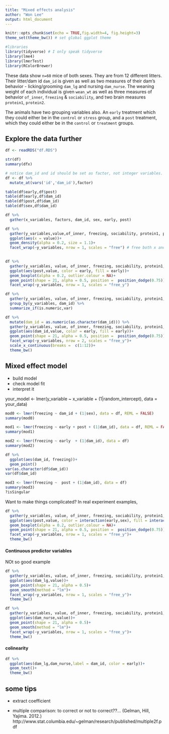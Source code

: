 ```yaml
---
title: "Mixed effects analysis"
author: "Won Lee"
output: html_document
---
```

```r
knitr::opts_chunk$set(echo = TRUE,fig.width=4, fig.height=3)
theme_set(theme_bw()) # set global ggplot theme 
```


```r
#libraries
library(tidyverse) # I only speak tidyverse 
library(lme4)
library(lmerTest)
library(RColorBrewer)
```

These data show `n=60` mice of both sexes. They are from 12 different litters. Their litter/dam id `dam_id` is given as well as two measures of their dam's behavior - licking/grooming `dam_lg` and nursing `dam_nurse`.  The weaning weight of each individual is given `wean_wt` as well as three measures of behavior `of_inner`, `freezing` & `sociability`, and two brain measures `protein1`, `protein2`.

The animals have two grouping variables also.  An `early` treatment which they could either be in the  `control` or `stress` group, and a `post` treatment, which they could either be in the `control` or `treatment` groups.


## Explore the data further 
```r
df <- readRDS("df.RDS")

str(df)
summary(dfx) 

# notice dam_id and id should be set as factor, not integer variables.
df <- df %>% 
  mutate_at(vars('id','dam_id'),factor) 

```

```r
table(df$early,df$post)
table(df$early,df$dam_id)
table(df$post,df$dam_id)
table(df$sex,df$dam_id)
```

```r
df %>% 
  gather(x_variables, factors, dam_id, sex, early, post)
```


```r
df %>% 
  gather(y_variables,value,of_inner, freezing, sociability, protein1, protein2) %>% 
  ggplot(aes(x = value))+
  geom_density(alpha = 0.2, size = 1.1)+
  facet_wrap(~y_variables, nrow = 1, scales = "free") # free both x and y axis 
  
```

```r
df %>% 
  gather(y_variables, value, of_inner, freezing, sociability, protein1, protein2) %>% 
  ggplot(aes(post,value, color = early, fill = early))+
  geom_boxplot(alpha = 0.2, outlier.colour = NA)+
  geom_point(shape = 21, alpha = 0.5, position =  position_dodge(0.75))+
  facet_wrap(~y_variables, nrow = 1, scales = "free_y")
```

```r
df %>% 
  gather(y_variables, value, of_inner, freezing, sociability, protein1, protein2) %>% 
  group_by(y_variables, dam_id) %>% 
  summarize_if(is.numeric,var)
```


```r
df %>% 
  mutate(dam_id = as.numeric(as.character(dam_id))) %>% 
  gather(y_variables, value, of_inner, freezing, sociability, protein1, protein2) %>% 
  ggplot(aes(dam_id,value, color = early, fill = early))+
  geom_point(shape = 21, alpha = 0.5, position =  position_dodge(0.75))+
  facet_wrap(~y_variables, nrow = 2, scales = "free_y")+
  scale_x_continuous(breaks =  c(1:12))+
  theme_bw()

```


## Mixed effect model 
- build model
- check model fit
- interpret it 

your_model <- lmer(y_variable ~ x_variable + (1|random_intercept), data = your_data)
```r

mod0 <- lmer(freezing ~ dam_id + (1|sex), data = df, REML = FALSE)
summary(mod0)

mod1 <- lmer(freezing ~ early + post + (1|dam_id), data = df, REML = FALSE)
summary(mod1)

```


```r
mod2 <- lmer(freezing ~ early  + (1|dam_id), data = df)
summary(mod2)

```


```r

df %>% 
  ggplot(aes(dam_id, freezing))+
  geom_point()
var(as.character(df$dam_id))
var(df$dam_id)

mod3 <- lmer(freezing ~  post + (1|dam_id), data = df)
summary(mod3)
?isSingular

```



Want to make things complicated? 
In real experiment examples, 
```r
df %>% 
  gather(y_variables, value, of_inner, freezing, sociability, protein1, protein2) %>% 
  ggplot(aes(post,value, color = interaction(early,sex), fill = interaction(early,sex)))+
  geom_boxplot(alpha = 0.2, outlier.colour = NA)+
  geom_point(shape = 21, alpha = 0.5, position =  position_dodge(0.75))+
  facet_wrap(~y_variables, nrow = 1, scales = "free_y")+
  theme_bw()

```


#### Continuous predictor variables
NOt so good example 
```r
df %>% 
  gather(y_variables, value, of_inner, freezing, sociability, protein1, protein2) %>% 
  ggplot(aes(dam_lg,value))+
  geom_point(shape = 21, alpha = 0.5)+
  geom_smooth(method = "lm")+
  facet_wrap(~y_variables, nrow = 1, scales = "free_y")+
  theme_bw()
```



```r
df %>% 
  gather(y_variables, value, of_inner, freezing, sociability, protein1, protein2) %>% 
  ggplot(aes(dam_nurse,value))+
  geom_point(shape = 21, alpha = 0.5)+
  geom_smooth(method = "lm")+
  facet_wrap(~y_variables, nrow = 1, scales = "free_y")+
  theme_bw()

```




#### colinearity 
```r
df %>% 
  ggplot(aes(dam_lg,dam_nurse,label = dam_id, color = early))+
  geom_text()+
  theme_bw()
```


## some tips 
- extract coefficient 

- multiple comparison: to correct or not to correct??... (Gelman, Hill, Yajima. 2012.)
http://www.stat.columbia.edu/~gelman/research/published/multiple2f.pdf 


